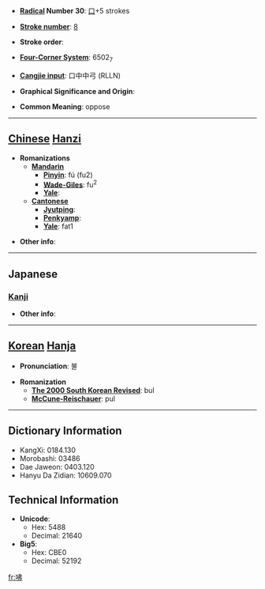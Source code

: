 * '''[[Wiktionary:Chinese radical index| Radical]] Number 30''': [[Wiktionary:Chinese radical index 口|口]]+5 strokes

* '''[[Wiktionary:Chinese total strokes index|Stroke number]]''': [[Wiktionary:Chinese total strokes index 8|8]]

* '''Stroke order''': 

* '''[[Wiktionary:Chinese four corner index|Four-Corner System]]''': 6502<sub>7</sub>

* '''[[Wiktionary:Chinese Cangjie index|Cangjie input]]''': 口中中弓 (RLLN)

* '''Graphical Significance and Origin''': 

* '''Common Meaning''': oppose

----

== [[Chinese]] [[Hanzi]] ==

* '''Romanizations'''
** '''[[Mandarin]]'''
*** '''[[Pinyin]]''': fú (fu2)
*** '''[[Wade-Giles]]''': fu<sup>2</sup>
*** '''[[Yale]]''': 
** '''[[Cantonese]]'''
*** '''[[Jyutping]]''':
*** '''[[Penkyamp]]''': 
*** '''[[Yale]]''': fat1

* '''Other info''': 

----

==Japanese==
===[[Kanji]]===
{{kanji|on readings=[[ふつ]] (futsu), [[ぶち]] (buchi), [[ひつ]] (hitsu), [[びち]] (bichi)|kun readings=[[たがう]] (tagau), [[いな]] (ina)}}

* '''Other info''':  

----

== [[Korean]] [[Hanja]] ==

* '''Pronunciation''': 불

* '''Romanization'''
** '''[[The 2000 South Korean Revised Romanization|The 2000 South Korean Revised]]''': bul
** '''[[McCune-Reischauer]]''': pul

----

== Dictionary Information ==

* KangXi: 0184.130
* Morobashi: 03486
* Dae Jaweon: 0403.120
* Hanyu Da Zidian: 10609.070

== Technical Information ==

* '''Unicode''':
** Hex: 5488
** Decimal: 21640
* '''Big5''':
** Hex: CBE0
** Decimal: 52192

[[fr:咈]]